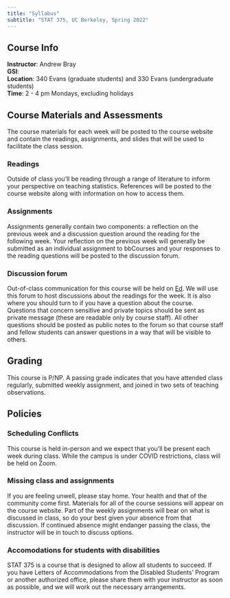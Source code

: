 ```yaml
---
title: "Syllabus"
subtitle: "STAT 375, UC Berkeley, Spring 2022"
---
```


## Course Info

**Instructor**: Andrew Bray  
**GSI**:    
**Location**: 340 Evans (graduate students) and 330 Evans (undergraduate students)  
**Time**: 2 - 4 pm Mondays, excluding holidays


## Course Materials and Assessments

The course materials for each week will be posted to the course website and contain the readings, assignments, and slides that will be used to facilitate the class session.

### Readings

Outside of class you'll be reading through a range of literature to inform your perspective on teaching statistics. References will be posted to the course website along with information on how to access them.

### Assignments

Assignments generally contain two components: a reflection on the previous week and a discussion question around the reading for the following week. Your reflection on the previous week will generally be submitted as an individual assignment to bbCourses and your responses to the reading questions will be posted to the discussion forum.

### Discussion forum

Out-of-class communication for this course will be held on [Ed](https://edstem.org). We will use this forum to host discussions about the readings for the week. It is also where you should turn to if you have a question about the course. Questions that concern sensitive and private topics should be sent as private message (these are readable only by course staff). All other questions should be posted as public notes to the forum so that course staff and fellow students can answer questions in a way that will be visible to others.

## Grading

This course is P/NP. A passing grade indicates that you have attended class regularly, submitted weekly assignment, and joined in two sets of teaching observations.


## Policies

### Scheduling Conflicts

This course is held in-person and we expect that you'll be present each week during class. While the campus is under COVID restrictions, class will be held on Zoom.

### Missing class and assignments

If you are feeling unwell, please stay home. Your health and that of the community come first. Materials for all of the course sessions will appear on the course website. Part of the weekly assignments will bear on what is discussed in class, so do your best given your absence from that discussion. If continued absence might endanger passing the class, the instructor will be in touch to discuss options.

### Accomodations for students with disabilities

STAT 375 is a course that is designed to allow all students to succeed. If you have Letters of Accommodations from the Disabled Students' Program or another authorized office, please share them with your instructor as soon as possible, and we will work out the necessary arrangements.


